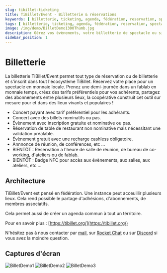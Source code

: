 ```yaml
---
slug: tibillet-ticketing
title: TiBillet/Event - Billetterie & réservations
keywords: [ billetterie, ticketing, agenda, fédération, reservation, spectacle, concert, theatre, conference, restaurant, django]
tags: [ billetterie, ticketing, agenda, fédération, reservation, spectacle, concert, theatre, conference, restaurant, django]
image: /img/demo/BilletDemo1300Thumb.jpg
description: Gérez vos évènements, votre billetterie de spectacle ou simplement vos reservations pour votre restaurant ou vos conférences. TiBillet/Event ; La solution libre et open source.
sidebar_position: 1
---
```


# Billetterie

La billetterie TiBillet/Event permet tout type de réservation ou de billetterie et s'inscrit dans tout l'écosystème TiBillet.
Réservez votre place pour un spectacle en monnaie locale. Prenez une demi-journée dans un fablab en monnaie temps,
créez des tarifs préférentiels pour vos adhérents, partagez des abonnements entre plusieurs lieux,
la coopérative construit cet outil sur mesure pour et dans des lieux vivants et populaires !

- Concert payant avec tarif préférentiel pour les adhérants.
- Concert avec des billets nominatifs ou pas.
- Évènement avec inscription gratuite et nominative ou pas.
- Réservation de table de restaurant non nominative mais nécessitant une validation préalable.
- Évènement gratuit avec une recharge cashless obligatoire.
- Annnonce de réunion, de conférences, etc ...
- BIENTÔT : Réservation a l'heure de salle de réunion, de bureau de co-working, d'ateliers ou de fablab.
- BIENTÔT : Badge NFC pour accès aux évènements, aux salles, aux ateliers, etc ...


## Architecture

TiBillet/Event est pensé en fédération. Une instance peut acceuillir plusieurs lieux.
Cela rend possible le partage d'adhésions, d'abonnements, de membres associatifs.

Cela permet aussi de créer un agenda commun à tout un térritoire.

Pour en savoir plus : [https://tibillet.org/](https://tibillet.org/)

N'hésitez pas à nous contacter par [mail](mailto:contact@tibillet.re), sur [Rocket Chat](https://chat.communecter.org/channel/Tibillet/) ou sur [Discord](https://discord.gg/ecb5jtP7vY) si vous avez la moindre question.


## Captures d'écran

![BilletDemo1](/img/demo/BilletDemo1.jpg)
![BilletDemo2](/img/demo/BilletDemo2.jpg)
![BilletDemo3](/img/demo/BilletDemo3.jpg)
